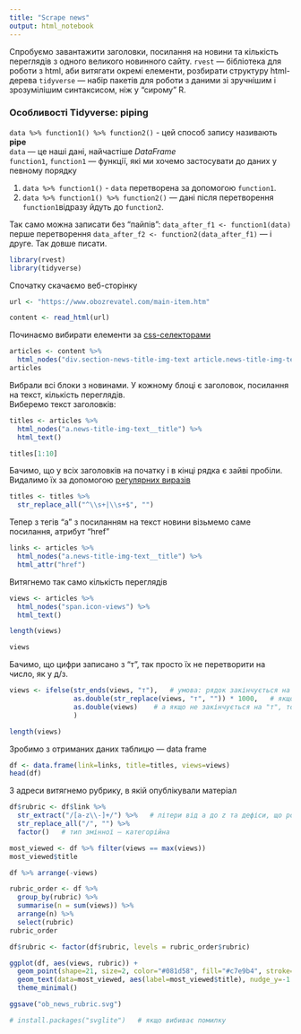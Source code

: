 ```yaml
---
title: "Scrape news"
output: html_notebook
---
```


Спробуємо завантажити заголовки, посилання на новини та кількість переглядів з одного великого новинного сайту.
`rvest` — бібліотека для роботи з html, аби витягати окремі елементи, розбирати структуру html-дерева
`tidyverse` — набір пакетів для роботи з даними зі зручнішим і зрозумілішим синтаксисом, ніж у "сирому" R.  

### Особливості Tidyverse: piping

`data %>% function1() %>% function2()` - цей способ запису називають **pipe**  
`data` — це наші дані, найчастіше *DataFrame*  
`function1`, `function1` — функції, які ми хочемо застосувати до даних у певному порядку  

1. `data %>% function1()` - `data` перетворена за допомогою `function1`.  
2. `data %>% function1() %>% function2()` — дані після перетворення `function1`відразу йдуть до `function2`.  

Так само можна записати без "пайпів":
`data_after_f1 <- function1(data)` перше перетворення
`data_after_f2 <- function2(data_after_f1)` — і друге. Так довше писати.  
```r
library(rvest)
library(tidyverse)
```

Спочатку скачаємо веб-сторінку
```r
url <- "https://www.obozrevatel.com/main-item.htm"

content <- read_html(url)
```

Починаємо вибирати елементи за [css-селекторами](https://www.w3schools.com/cssref/css_selectors.asp)
```r
articles <- content %>%
  html_nodes("div.section-news-title-img-text article.news-title-img-text")
articles
```

Вибрали всі блоки з новинами. У кожному блоці є заголовок, посилання на текст, кількість переглядів.  
Виберемо текст заголовків:
```r
titles <- articles %>%
  html_nodes("a.news-title-img-text__title") %>%
  html_text()

titles[1:10]
```

Бачимо, що у всіх заголовків на початку і в кінці рядка є зайві пробіли. Видалимо їх за допомогою [регулярних виразів](https://stringr.tidyverse.org/articles/regular-expressions.html)
```r
titles <- titles %>%
  str_replace_all("^\\s+|\\s+$", "")
```

Тепер з тегів "а" з посиланням на текст новини візьмемо саме посилання, атрибут "href"
```r
links <- articles %>%
  html_nodes("a.news-title-img-text__title") %>%
  html_attr("href")
```

Витягнемо так само кількість переглядів
```r
views <- articles %>%
  html_nodes("span.icon-views") %>%
  html_text()

length(views)

views
```

Бачимо, що цифри записано з "т", так просто їх не перетворити на число, як у д/з.
```r
views <- ifelse(str_ends(views, "т"),   # умова: рядок закінчується на "т"
                as.double(str_replace(views, "т", "")) * 1000,   # якщо TRUE, робимо це
                as.double(views)    # а якщо не закінчується на "т", то оце
                )

length(views)
```

Зробимо з отриманих даних таблицю — data frame
```r
df <- data.frame(link=links, title=titles, views=views)
head(df)
```

З адреси витягнемо рубрику, в якій опублікували матеріал
```r
df$rubric <- df$link %>%
  str_extract("/[a-z\\-]+/") %>%   # літери від a до z та дефіси, що розташовані між слешами ("/")
  str_replace_all("/", "") %>%
  factor()   # тип змінної — категорійна
```

```r
most_viewed <- df %>% filter(views == max(views))
most_viewed$title

df %>% arrange(-views)
```

```r
rubric_order <- df %>%
  group_by(rubric) %>%
  summarise(n = sum(views)) %>%
  arrange(n) %>%
  select(rubric)
rubric_order

df$rubric <- factor(df$rubric, levels = rubric_order$rubric)
```


```r
ggplot(df, aes(views, rubric)) +
  geom_point(shape=21, size=2, color="#081d58", fill="#c7e9b4", stroke=0.6, alpha=0.8) +
  geom_text(data=most_viewed, aes(label=most_viewed$title), nudge_y=-1.1, nudge_x = 20, size=3, hjust=1) +
  theme_minimal()
```


```r
ggsave("ob_news_rubric.svg")

# install.packages("svglite")   # якщо вибиває помилку
```

